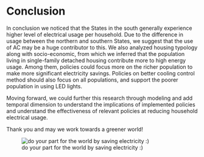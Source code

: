 # Conclusion

In conclusion we noticed that the States in the south generally experience higher level of electrical usage per household. Due to the difference in usage between the northern and southern States, we suggest that the use of AC may be a huge contributor to this. We also analyzed housing typology along with socio-economic, from which we inferred that the population living in single-family detached housing contribute more to high energy usage. Among them, policies could focus more on the richer population to make more significant electricity savings. Policies on better cooling control method should also focus on all populations, and support the poorer population in using LED lights.

Moving forward, we could further this research through modeling and add temporal dimension to understand the implications of implemented policies and understand the effectiveness of relevant policies at reducing household electrical usage.

Thank you and may we work towards a greener world!


![do your part for the world by saving electricity :)](earth.jpg)


